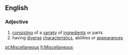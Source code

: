 ==English==

===Adjective===
# [[consist]]ing of a [[variety]] of [[ingredient]]s or parts
# having [[diverse]] [[characteristic]]s, abilities or [[appearance]]s

[[pt:Miscellaneous]]
[[fi:Miscellaneous]]